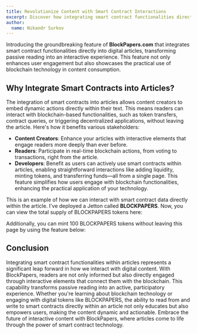 ```yaml
---
title: Revolutionize Content with Smart Contract Interactions
excerpt: Discover how integrating smart contract functionalities directly into articles can transform readers into active participants.
author: 
  name: Nikandr Surkov
---
```


Introducing the groundbreaking feature of **BlockPapers.com** that integrates smart contract functionalities directly into digital articles, transforming passive reading into an interactive experience. This feature not only enhances user engagement but also showcases the practical use of blockchain technology in content consumption.

## Why Integrate Smart Contracts into Articles?

The integration of smart contracts into articles allows content creators to embed dynamic actions directly within their text. This means readers can interact with blockchain-based functionalities, such as token transfers, contract queries, or triggering decentralized applications, without leaving the article. Here's how it benefits various stakeholders:

- **Content Creators**: Enhance your articles with interactive elements that engage readers more deeply than ever before.
- **Readers**: Participate in real-time blockchain actions, from voting to transactions, right from the article.
- **Developers**: Benefit as users can actively use smart contracts within articles, enabling straightforward interactions like adding liquidity, minting tokens, and transferring funds—all from a single page. This feature simplifies how users engage with blockchain functionalities, enhancing the practical application of your technology.


This is an example of how we can interact with smart contract data directly within the article. I've deployed a Jetton called **BLOCKPAPERS**. Now, you can view the total supply of BLOCKPAPERS tokens here:

<ReadContractBlock />

Additionally, you can mint 100 BLOCKPAPERS tokens without leaving this page by using the feature below:

<WriteContractBlock />

## Conclusion

Integrating smart contract functionalities within articles represents a significant leap forward in how we interact with digital content. With BlockPapers, readers are not only informed but also directly engaged through interactive elements that connect them with the blockchain. This capability transforms passive reading into an active, participatory experience. Whether you're learning about blockchain technology or engaging with digital tokens like BLOCKPAPERS, the ability to read from and write to smart contracts directly within an article not only educates but also empowers users, making the content dynamic and actionable. Embrace the future of interactive content with BlockPapers, where articles come to life through the power of smart contract technology.

